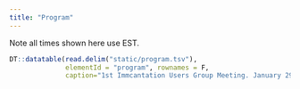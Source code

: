 ```yaml
---
title: "Program"
---
```


Note all times shown here use EST. 

```r
DT::datatable(read.delim("static/program.tsv"),
              elementId = "program", rownames = F,
              caption="1st Immcantation Users Group Meeting. January 29, 2020. Final progamme.")
```


